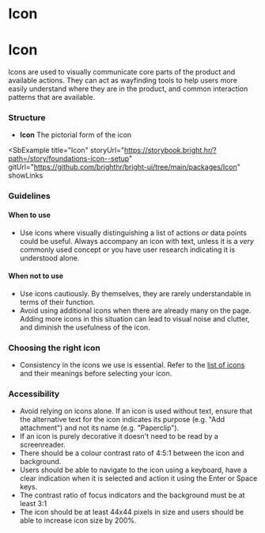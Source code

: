 
# Icon

<Tabs defaultValue="design">
  <TabItem value="design" label="Design" default>

# Icon

Icons are used to visually communicate core parts of the product and available actions. They can act as wayfinding tools to help users more easily understand where they are in the product, and common interaction patterns that are available.

### Structure

- **Icon** The pictorial form of the icon

<SbExample
  title="Icon"
  storyUrl="https://storybook.bright.hr/?path=/story/foundations-icon--setup"
  gitUrl="https://github.com/brighthr/bright-ui/tree/main/packages/Icon"
  showLinks
>
  <Icon iconName="calendar-dates" size="base" />
</SbExample>

### Guidelines

#### When to use

- Use icons where visually distinguishing a list of actions or data points could be useful. Always accompany an icon with text, unless it is a _very_ commonly used concept or you have user research indicating it is understood alone.

#### When not to use

- Use icons cautiously. By themselves, they are rarely understandable in terms of their function.
- Avoid using additional icons when there are already many on the page. Adding more icons in this situation can lead to visual noise and clutter, and diminish the usefulness of the icon.

### Choosing the right icon

- Consistency in the icons we use is essential. Refer to the [list of icons](../../foundations/icons) and their meanings before selecting your icon.

### Accessibility

- Avoid relying on icons alone. If an icon is used without text, ensure that the alternative text for the icon indicates its purpose (e.g. "Add attachment") and not its name (e.g. "Paperclip").
- If an icon is purely decorative it doesn't need to be read by a screenreader.
- There should be a colour contrast rato of 4:5:1 between the icon and background.
- Users should be able to navigate to the icon using a keyboard, have a clear indication when it is selected and action it using the Enter or Space keys.
- The contrast ratio of focus indicators and the background must be at least 3:1
- The icon should be at least 44x44 pixels in size and users should be able to increase icon size by 200%.

</TabItem>

  <TabItem value="react" label="React">

<MDXProvider>
  <IconReadme />
</MDXProvider>

  </TabItem>

</Tabs>
